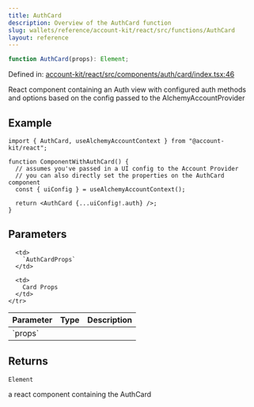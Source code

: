 ```yaml
---
title: AuthCard
description: Overview of the AuthCard function
slug: wallets/reference/account-kit/react/src/functions/AuthCard
layout: reference
---
```


```ts
function AuthCard(props): Element;
```

Defined in: [account-kit/react/src/components/auth/card/index.tsx:46](https://github.com/alchemyplatform/aa-sdk/blob/08da565ff1e1b5bcae4581d79993c4ed9e522c16/account-kit/react/src/components/auth/card/index.tsx#L46)

React component containing an Auth view with configured auth methods
and options based on the config passed to the AlchemyAccountProvider

## Example

```tsx
import { AuthCard, useAlchemyAccountContext } from "@account-kit/react";

function ComponentWithAuthCard() {
  // assumes you've passed in a UI config to the Account Provider
  // you can also directly set the properties on the AuthCard component
  const { uiConfig } = useAlchemyAccountContext();

  return <AuthCard {...uiConfig!.auth} />;
}
```

## Parameters

<table>
  <thead>
    <tr>
      <th align="left">Parameter</th>
      <th align="left">Type</th>
      <th align="left">Description</th>
    </tr>
  </thead>

  <tbody>
    <tr>
      <td>
        `props`
      </td>

      <td>
        `AuthCardProps`
      </td>

      <td>
        Card Props
      </td>
    </tr>

  </tbody>
</table>

## Returns

`Element`

a react component containing the AuthCard
